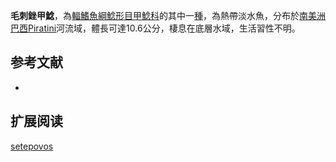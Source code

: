 {{Speciesbox
| name = 毛刺銼甲鯰
| image =  
| image_width = 250px
| image_caption = 
| status = NE
| status_system = IUCN3.1
| genus = Rineloricaria
| species = setepovos
| authority = [[Ghazzi|Ghazzi]], 2008
| synonyms = 
}}

'''毛刺銼甲鯰'''，為[[輻鰭魚綱|輻鰭魚綱]][[鯰形目|鯰形目]][[甲鯰科|甲鯰科]]的其中一[[種|種]]，為熱帶淡水魚，分布於[[南美洲|南美洲]][[巴西|巴西]]Piratini河流域，體長可達10.6公分，棲息在底層水域，生活習性不明。
==参考文献==
*{{FishBase_species|genus=Rineloricaria|species=setepovos|year=2014|month=11}}

== 扩展阅读 ==
{{refbegin}}
{{wikispecies-inline|Rineloricaria setepovos|毛刺銼甲鯰}}
{{refend}}
{{Taxonbar|from=Q6430643}}

[[Category:銼甲鯰屬|setepovos]]